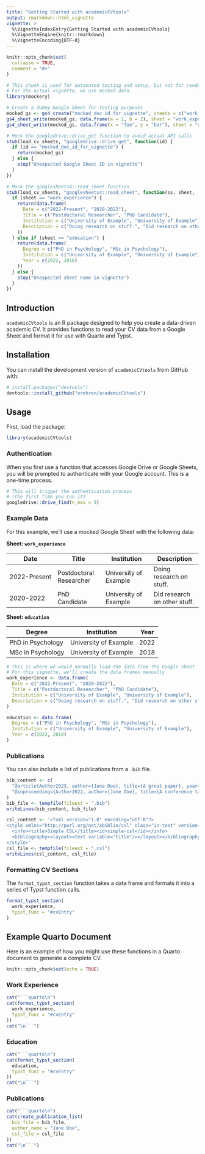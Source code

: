 ```yaml
---
title: "Getting Started with academicCVtools"
output: rmarkdown::html_vignette
vignette: >
  %\VignetteIndexEntry{Getting Started with academicCVtools}
  %\VignetteEngine{knitr::rmarkdown}
  %\VignetteEncoding{UTF-8}
---
```


```r
knitr::opts_chunk$set(
  collapse = TRUE,
  comment = "#>"
)
```

```r
# This chunk is used for automated testing and setup, but not for rendering the vignette.
# For the actual vignette, we use mocked data.
library(mockery)

# Create a dummy Google Sheet for testing purposes
mocked_gs <- gs4_create("mocked_doc_id_for_vignette", sheets = c("work_experience", "education", "another_sheet"))
gs4_sheet_write(mocked_gs, data.frame(a = 1, b = 2), sheet = "work_experience")
gs4_sheet_write(mocked_gs, data.frame(x = "foo", y = "bar"), sheet = "education")

# Mock the googledrive::drive_get function to avoid actual API calls
stub(load_cv_sheets, "googledrive::drive_get", function(id) {
  if (id == "mocked_doc_id_for_vignette") {
    return(mocked_gs)
  } else {
    stop("Unexpected Google Sheet ID in vignette")
  }
})

# Mock the googlesheets4::read_sheet function
stub(load_cv_sheets, "googlesheets4::read_sheet", function(ss, sheet, ...) {
  if (sheet == "work_experience") {
    return(data.frame(
      Date = c("2022-Present", "2020-2022"),
      Title = c("Postdoctoral Researcher", "PhD Candidate"),
      Institution = c("University of Example", "University of Example"),
      Description = c("Doing research on stuff.", "Did research on other stuff.")
    ))
  } else if (sheet == "education") {
    return(data.frame(
      Degree = c("PhD in Psychology", "MSc in Psychology"),
      Institution = c("University of Example", "University of Example"),
      Year = c(2022, 2018)
    ))
  } else {
    stop("Unexpected sheet name in vignette")
  }
})
```

## Introduction

`academicCVtools` is an R package designed to help you create a data-driven academic CV. It provides functions to read your CV data from a Google Sheet and format it for use with Quarto and Typst.

## Installation

You can install the development version of `academicCVtools` from GitHub with:

```r
# install.packages("devtools")
devtools::install_github("orehren/academicCVtools")
```

## Usage

First, load the package:

```r
library(academicCVtools)
```

### Authentication

When you first use a function that accesses Google Drive or Google Sheets, you will be prompted to authenticate with your Google account. This is a one-time process.

```r
# This will trigger the authentication process
# (the first time you run it)
googledrive::drive_find(n_max = 5)
```

### Example Data

For this example, we'll use a mocked Google Sheet with the following data:

**Sheet: `work_experience`**

| Date | Title | Institution | Description |
|---|---|---|---|
| 2022-Present | Postdoctoral Researcher | University of Example | Doing research on stuff. |
| 2020-2022 | PhD Candidate | University of Example | Did research on other stuff. |

**Sheet: `education`**

| Degree | Institution | Year |
|---|---|---|
| PhD in Psychology | University of Example | 2022 |
| MSc in Psychology | University of Example | 2018 |

```r
# This is where we would normally load the data from the Google Sheet
# For this vignette, we'll create the data frames manually
work_experience <- data.frame(
  Date = c("2022-Present", "2020-2022"),
  Title = c("Postdoctoral Researcher", "PhD Candidate"),
  Institution = c("University of Example", "University of Example"),
  Description = c("Doing research on stuff.", "Did research on other stuff.")
)

education <- data.frame(
  Degree = c("PhD in Psychology", "MSc in Psychology"),
  Institution = c("University of Example", "University of Example"),
  Year = c(2022, 2018)
)
```

### Publications

You can also include a list of publications from a `.bib` file.

```r
bib_content <- c(
  "@article{Author2023, author={Jane Doe}, title={A great paper}, year={2023}}",
  "@inproceedings{Author2022, author={Jane Doe}, title={A conference talk}, year={2022}}"
)
bib_file <- tempfile(fileext = ".bib")
writeLines(bib_content, bib_file)

csl_content <- '<?xml version="1.0" encoding="utf-8"?>
<style xmlns="http://purl.org/net/xbiblio/csl" class="in-text" version="1.0">
  <info><title>Simple CSL</title><id>simple-csl</id></info>
  <bibliography><layout><text variable="title"/></layout></bibliography>
</style>'
csl_file <- tempfile(fileext = ".csl")
writeLines(csl_content, csl_file)
```

### Formatting CV Sections

The `format_typst_section` function takes a data frame and formats it into a series of Typst function calls.

```r
format_typst_section(
  work_experience,
  typst_func = "#cvEntry"
)
```

## Example Quarto Document

Here is an example of how you might use these functions in a Quarto document to generate a complete CV.

```r
knitr::opts_chunk$set(echo = TRUE)
```

### Work Experience

```r
cat("```quarto\n")
cat(format_typst_section(
  work_experience,
  typst_func = "#cvEntry"
))
cat("\n```")
```

### Education

```r
cat("```quarto\n")
cat(format_typst_section(
  education,
  typst_func = "#cvEntry"
))
cat("\n```")
```

### Publications

```r
cat("```quarto\n")
cat(create_publication_list(
  bib_file = bib_file,
  author_name = "Jane Doe",
  csl_file = csl_file
))
cat("\n```")
```
